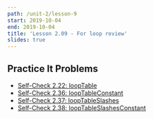 ```yaml
---
path: /unit-2/lesson-9
start: 2019-10-04
end: 2019-10-04
title: 'Lesson 2.09 - For loop review'
slides: true
---
```



## Practice It Problems

- [Self-Check 2.22: loopTable](https://practiceit.cs.washington.edu/problem/view/bjp4/chapter2/s22-loopTable)
- [Self-Check 2.36: loopTableConstant](https://practiceit.cs.washington.edu/problem/view/bjp4/chapter2/s36-loopTableConstant)
- [Self-Check 2.37: loopTableSlashes](https://practiceit.cs.washington.edu/problem/view/bjp4/chapter2/s37-loopTableSlashes)
- [Self-Check 2.38: loopTableSlashesConstant](https://practiceit.cs.washington.edu/problem/view/bjp4/chapter2/s38-loopTableSlashesConstant)
